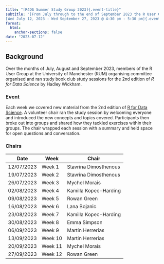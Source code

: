 ```yaml
---
title: "[R4DS Summer Study Group 2023]{.event-title}"
subtitle: "[From July through to the end of September 2023 the R User Group at the University of Manchester ran a study group for the 2nd edition of R for Data Science by Hadley Wickham.]{.event-summary} <br> \
[Wed July 12, 2023 - Wed September 27, 2023 @ 4:30 pm - 5:30 pm]{.event-time} [&#8226;]{.sep} [Online via Microsoft Teams for the University of Manchester]{.event-location}"
format:
  html:
    anchor-sections: false
date: "2023-07-12"
---
```


## Background

<!--
date: "2023-07-12T16:30:00"
date_end: "2023-09-27T17:30:00"
event: R Summer Study Group
location: Online via Microsoft Teams for the University of Manchester
publish_date: "2023-09-25T00:00:00" 
-->

Over the months of July, August and September 2023, members of the R User Group at the University of Manchester (RUM) organising committee organised and ran study book club study sessions for the 2nd edition of *R for Data Science* by Hadley Wickham.

### Event
Each week we covered new material from the 2nd edition of [R for Data Science](https://r4ds.hadley.nz/). A volunteer chair ran the study session by welcoming everyone and introduced the new concepts and topics covered. Participants then broke out into groups and shared how they tackled exercises within their groups. The chair wrapped each session with a summary and held space for open questions and conversation.

### Chairs

Date       | Week    | Chair
-----------|---------|----------------------
12/07/2023 | Week 1  | Stavrina Dimosthenous
19/07/2023 | Week 2  | Stavrina Dimosthenous
26/07/2023 | Week 3  | Mychel Morais
02/08/2023 | Week 4  | Kamilla Kopec-Harding
09/08/2023 | Week 5  | Rowan Green
16/08/2023 | Week 6  | Lana Bojanic
23/08/2023 | Week 7  | Kamilla Kopec-Harding
30/08/2023 | Week 8  | Emma Simpson 
06/09/2023 | Week 9  | Martin Herrerias
13/09/2023 | Week 10 | Martin Herrerias
20/09/2023 | Week 11 | Mychel Morais
27/09/2023 | Week 12 | Rowan Green 
